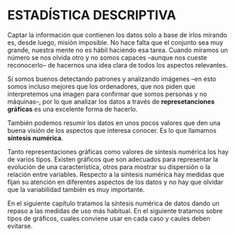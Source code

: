 # ESTADÍSTICA DESCRIPTIVA

Captar la información que contienen los datos solo a base de irlos mirando es, desde luego, misión imposible. No hace falta que el conjunto sea muy grande, nuestra mente no es hábil haciendo esa tarea. Cuando miramos un número se nos olvida otro y no somos capaces --aunque nos cueste reconocerlo-- de hacernos una idea clara de todos los aspectos relevantes.

Sí somos buenos detectando patrones y analizando imágenes --en esto somos incluso mejores que los ordenadores, que nos piden que interpretemos una imagen para confirmar que somos personas y no máquinas--, por lo que analizar los datos a través de **represetanciones gráficas** es una excelente forma de hacerlo.

También podemos resumir los datos en unos pocos valores que den una buena visión de los aspectos que interesa conocer. Es lo que llamamos **síntesis numérica**.

Tanto representaciones gráficas como valores de síntesis numérica los hay de varios tipos. Existen gráficos que son adecuados para representar la evolución de una característica, otros para mostrar su dispersión o la relación entre variables. Respecto a la síntesis numérica hay medidas que fijan su atención en diferentes aspectos de los datos y no hay que olvidar que la variabilidad también es muy importante.

En el siguiente capítulo tratamos la síntesis numérica de datos dando un repaso a las medidas de uso más habitual. En el siguiente tratamos sobre tipos de gráficos, cuales conviene usar en cada caso y caules deben evitarse.
